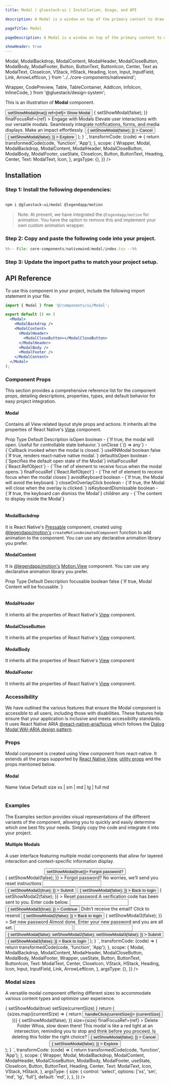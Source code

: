 ```yaml
---
title: Modal | gluestack-ui | Installation, Usage, and API

description: A Modal is a window on top of the primary content to draw the user's attention to important information or actions. It provides a focused and interruptive way to interact with the application.

pageTitle: Modal

pageDescription: A Modal is a window on top of the primary content to draw the user's attention to important information or actions. It provides a focused and interruptive way to interact with the application.

showHeader: true
---
```



<Meta title="with-nativewind/components/Overlay/Modal" />

  Modal,
  ModalBackdrop,
  ModalContent,
  ModalHeader,
  ModalCloseButton,
  ModalBody,
  ModalFooter,
  Button,
  ButtonText,
  ButtonIcon,
  Center,
  Text as ModalText,
  CloseIcon,
  VStack,
  HStack,
  Heading,
  Icon,
  Input,
  InputField,
  Link,
  ArrowLeftIcon,
} from '../../core-components/nativewind';

  Wrapper,
  CodePreview,
  Table,
  TableContainer,
  AddIcon,
  InfoIcon,
  InlineCode,
} from '@gluestack/design-system';


This is an illustration of **Modal** component.

<Wrapper>
  <CodePreview
    showComponentRenderer={true}
    showArgsController={false}
    metaData={{
      code: `
        function App(){
          const [showModal, setShowModal] = useState(false);
          console.log(showModal);
          const ref = React.useRef(null);
          return (
            <Center className='h-[300px]'>
              <Button onPress={() => setShowModal(true)} ref={ref}>
                <ButtonText>Show Modal</ButtonText>
              </Button>
              <Modal
                isOpen={showModal}
                onClose={() => {
                  setShowModal(false);
                }}
                finalFocusRef={ref}
              >
                <ModalBackdrop />
                <ModalContent>
                  <ModalHeader>
                    <Heading size='lg'>Engage with Modals</Heading>
                    <ModalCloseButton >
                      <Icon as={CloseIcon} size={20}
                className="stroke-background-400 group-[:hover]/modal-close-button:stroke-background-700 group-[:active]/modal-close-button:stroke-background-900 group-[:focus-visible]/modal-close-button:stroke-background-900"/>
                    </ModalCloseButton>
                  </ModalHeader>
                  <ModalBody>
                    <Text >
                  Elevate user interactions with our versatile modals. Seamlessly integrate notifications, forms, and media displays. Make an impact effortlessly.
                    </Text>
                  </ModalBody>
                  <ModalFooter>
                    <Button
                      variant="outline"
                      size="sm"
                      action="secondary"
                      className='mr-3'
                      onPress={() => {
                        setShowModal(false);
                      }}
                    >
                      <ButtonText>Cancel</ButtonText>
                    </Button>
                    <Button
                      size="sm"
                      action="positive"
                      onPress={() => {
                        setShowModal(false);
                      }}
                    >
                      <ButtonText>Explore</ButtonText>
                    </Button>
                  </ModalFooter>
                </ModalContent>
              </Modal>
            </Center>
          );
        }
      `,
      transformCode: (code) => {
        return transformedCode(code, 'function', 'App');
      },
      scope: {
        Wrapper,
        Modal,
        ModalBackdrop,
        ModalContent,
        ModalHeader,
        ModalCloseButton,
        ModalBody,
        ModalFooter,
        useState,
        CloseIcon,
        Button,
        ButtonText,
        Heading,
        Center,
        Text: ModalText,
        Icon,
      },
      argsType: {},
    }}
  />
</Wrapper>

<br />

## Installation

### Step 1: Install the following dependencies:

```bash

npm i @gluestack-ui/modal @legendapp/motion

```
> Note: At present, we have integrated the `@legendapp/motion` for animation. You have the option to remove this and implement your own custom animation wrapper.


### Step 2: Copy and paste the following code into your project.

<CollapsibleCode>

```jsx
%%-- File: core-components/nativewind/modal/index.tsx --%%
```

</CollapsibleCode>

### Step 3: Update the import paths to match your project setup.

## API Reference

To use this component in your project, include the following import statement in your file.

```jsx
import { Modal } from '@/components/ui/Modal';
```

```jsx
export default () => (
  <Modal>
    <ModalBackdrop />
    <ModalContent>
      <ModalHeader>
        <ModalCloseButton></ModalCloseButton>
      </ModalHeader>
      <ModalBody />
      <ModalFooter />
    </ModalContent>
  </Modal>
);
```

### Component Props

This section provides a comprehensive reference list for the component props, detailing descriptions, properties, types, and default behavior for easy project integration.

#### Modal

Contains all View related layout style props and actions. It inherits all the properties of React Native's [View](https://reactnative.dev/docs/view#props) component.

<Wrapper>
  <TableContainer>
    <Table>
      <Table.THead>
        <Table.TR>
          <Table.TH>
            <Table.TText>Prop</Table.TText>
          </Table.TH>
          <Table.TH>
            <Table.TText>Type</Table.TText>
          </Table.TH>
          <Table.TH>
            <Table.TText>Default</Table.TText>
          </Table.TH>
          <Table.TH>
            <Table.TText>Description</Table.TText>
          </Table.TH>
        </Table.TR>
      </Table.THead>
      <Table.TBody>
        <Table.TR>
          <Table.TD>
            <Table.TText>
              <InlineCode>isOpen</InlineCode>
            </Table.TText>
          </Table.TD>
          <Table.TD>
            <Table.TText>boolean</Table.TText>
          </Table.TD>
          <Table.TD>
            <Table.TText>-</Table.TText>
          </Table.TD>
          <Table.TD>
            <Table.TText>{`If true, the modal will open. Useful for controllable state behavior.`}</Table.TText>
          </Table.TD>
        </Table.TR>
        <Table.TR>
          <Table.TD>
            <Table.TText>
              <InlineCode>onClose</InlineCode>
            </Table.TText>
          </Table.TD>
          <Table.TD>
            <Table.TText>{`() => any`}</Table.TText>
          </Table.TD>
          <Table.TD>
            <Table.TText>-</Table.TText>
          </Table.TD>
          <Table.TD>
            <Table.TText>{`Callback invoked when the modal is closed.`}</Table.TText>
          </Table.TD>
        </Table.TR>
        <Table.TR>
          <Table.TD>
            <Table.TText>
              <InlineCode>useRNModal</InlineCode>
            </Table.TText>
          </Table.TD>
          <Table.TD>
            <Table.TText>boolean</Table.TText>
          </Table.TD>
          <Table.TD>
            <Table.TText>false</Table.TText>
          </Table.TD>
          <Table.TD>
            <Table.TText>{`If true, renders react-native native modal.`}</Table.TText>
          </Table.TD>
        </Table.TR>
        <Table.TR>
          <Table.TD>
            <Table.TText>
              <InlineCode>defaultIsOpen</InlineCode>
            </Table.TText>
          </Table.TD>
          <Table.TD>
            <Table.TText>boolean</Table.TText>
          </Table.TD>
          <Table.TD>
            <Table.TText>-</Table.TText>
          </Table.TD>
          <Table.TD>
            <Table.TText>{`Specifies the default open state of the Modal`}</Table.TText>
          </Table.TD>
        </Table.TR>
        <Table.TR>
          <Table.TD>
            <Table.TText>
              <InlineCode>initialFocusRef</InlineCode>
            </Table.TText>
          </Table.TD>
          <Table.TD>
            <Table.TText>{`React.RefObject<any>`}</Table.TText>
          </Table.TD>
          <Table.TD>
            <Table.TText>-</Table.TText>
          </Table.TD>
          <Table.TD>
            <Table.TText>{`The ref of element to receive focus when the modal opens.`}</Table.TText>
          </Table.TD>
        </Table.TR>
        <Table.TR>
          <Table.TD>
            <Table.TText>
              <InlineCode>finalFocusRef</InlineCode>
            </Table.TText>
          </Table.TD>
          <Table.TD>
            <Table.TText>{`React.RefObject<any>`}</Table.TText>
          </Table.TD>
          <Table.TD>
            <Table.TText>-</Table.TText>
          </Table.TD>
          <Table.TD>
            <Table.TText>{`The ref of element to receive focus when the modal closes`}</Table.TText>
          </Table.TD>
        </Table.TR>
        <Table.TR>
          <Table.TD>
            <Table.TText>
              <InlineCode>avoidKeyboard</InlineCode>
            </Table.TText>
          </Table.TD>
          <Table.TD>
            <Table.TText>boolean</Table.TText>
          </Table.TD>
          <Table.TD>
            <Table.TText>-</Table.TText>
          </Table.TD>
          <Table.TD>
            <Table.TText>{`If true, the Modal will avoid the keyboard.`}</Table.TText>
          </Table.TD>
        </Table.TR>
        <Table.TR>
          <Table.TD>
            <Table.TText>
              <InlineCode>closeOnOverlayClick</InlineCode>
            </Table.TText>
          </Table.TD>
          <Table.TD>
            <Table.TText>boolean</Table.TText>
          </Table.TD>
          <Table.TD>
            <Table.TText>-</Table.TText>
          </Table.TD>
          <Table.TD>
            <Table.TText>{`If true, the Modal will close when the overlay is clicked.`}</Table.TText>
          </Table.TD>
        </Table.TR>
        <Table.TR>
          <Table.TD>
            <Table.TText>
              <InlineCode>isKeyboardDismissable</InlineCode>
            </Table.TText>
          </Table.TD>
          <Table.TD>
            <Table.TText>boolean</Table.TText>
          </Table.TD>
          <Table.TD>
            <Table.TText>-</Table.TText>
          </Table.TD>
          <Table.TD>
            <Table.TText>{`If true, the keyboard can dismiss the Modal`}</Table.TText>
          </Table.TD>
        </Table.TR>
        <Table.TR>
          <Table.TD>
            <Table.TText>
              <InlineCode>children</InlineCode>
            </Table.TText>
          </Table.TD>
          <Table.TD>
            <Table.TText>any</Table.TText>
          </Table.TD>
          <Table.TD>
            <Table.TText>-</Table.TText>
          </Table.TD>
          <Table.TD>
            <Table.TText>{`The content to display inside the Modal`}</Table.TText>
          </Table.TD>
        </Table.TR>
      </Table.TBody>
    </Table>
  </TableContainer>
</Wrapper>

#### ModalBackdrop

It is React Native's [Pressable](https://reactnative.dev/docs/pressable#props) component, created using [@legendapp/motion's](https://legendapp.com/open-source/motion/) `createMotionAnimatedComponent` function to add animation to the component. You can use any declarative animation library you prefer.

#### ModalContent

It is [@legendapp/motion's](https://legendapp.com/open-source/motion/) [Motion.View](https://legendapp.com/open-source/motion/overview/) component. You can use any declarative animation library you prefer.

<Wrapper>
  <TableContainer>
    <Table>
      <Table.THead>
        <Table.TR>
          <Table.TH>
            <Table.TText>Prop</Table.TText>
          </Table.TH>
          <Table.TH>
            <Table.TText>Type</Table.TText>
          </Table.TH>
          <Table.TH>
            <Table.TText>Default</Table.TText>
          </Table.TH>
          <Table.TH>
            <Table.TText>Description</Table.TText>
          </Table.TH>
        </Table.TR>
      </Table.THead>
      <Table.TBody>
        <Table.TR>
          <Table.TD>
            <Table.TText>
              <InlineCode>focusable</InlineCode>
            </Table.TText>
          </Table.TD>
          <Table.TD>
            <Table.TText>boolean</Table.TText>
          </Table.TD>
          <Table.TD>
            <Table.TText>false</Table.TText>
          </Table.TD>
          <Table.TD>
            <Table.TText>{`If true, Modal Content will be focusable.`}</Table.TText>
          </Table.TD>
        </Table.TR>
      </Table.TBody>
    </Table>
  </TableContainer>
</Wrapper>

#### ModalHeader

It inherits all the properties of React Native's [View](https://reactnative.dev/docs/view) component.

#### ModalCloseButton

It inherits all the properties of React Native's [View](https://reactnative.dev/docs/view) component.

#### ModalBody

It inherits all the properties of React Native's [View](https://reactnative.dev/docs/view) component

#### ModalFooter

It inherits all the properties of React Native's [View](https://reactnative.dev/docs/view) component.

### Accessibility

We have outlined the various features that ensure the Modal component is accessible to all users, including those with disabilities. These features help ensure that your application is inclusive and meets accessibility standards. It uses React Native ARIA [@react-native-aria/focus](https://react-native-aria.geekyants.com/docs/) which follows the [Dialog Modal WAI-ARIA design pattern](https://www.w3.org/WAI/ARIA/apg/patterns/dialog-modal/).

### Props

Modal component is created using View component from react-native. It extends all the props supported by [React Native View](https://reactnative.dev/docs/view#props), [utility props](/ui/docs/styling/utility-and-sx-props) and the props mentioned below.

#### Modal

<Wrapper>
  <TableContainer>
    <Table>
      <Table.THead>
        <Table.TR>
          <Table.TH>
            <Table.TText>Name</Table.TText>
          </Table.TH>
          <Table.TH>
            <Table.TText>Value</Table.TText>
          </Table.TH>
          <Table.TH>
            <Table.TText>Default</Table.TText>
          </Table.TH>
        </Table.TR>
      </Table.THead>
      <Table.TBody>
        <Table.TR>
          <Table.TD>
            <Table.TText>
              <InlineCode>size</InlineCode>
            </Table.TText>
          </Table.TD>
          <Table.TD>
            <Table.TText>xs | sm | md | lg | full</Table.TText>
          </Table.TD>
          <Table.TD>
            <Table.TText>md</Table.TText>
          </Table.TD>
        </Table.TR>
      </Table.TBody>
    </Table>
  </TableContainer>
</Wrapper>

### Examples

The Examples section provides visual representations of the different variants of the component, allowing you to quickly and easily determine which one best fits your needs. Simply copy the code and integrate it into your project.

#### Multiple Modals

A user interface featuring multiple modal components that allow for layered interaction and context-specific information display.

<Wrapper>
  <CodePreview
    showComponentRenderer={true}
    showArgsController={false}
    metaData={{
      code: `
        function App() {
          const [showModal, setShowModal] = useState(false);
          const [showModal2, setShowModal2] = useState(false);
          const [showModal3, setShowModal3] = useState(false);
          return (
            <Center>
              <Center className='h-[400px]' >
                <Button onPress={() => setShowModal(true)}>
                  <ButtonText>Forgot password?</ButtonText>
                </Button>
              </Center>
              <Modal
                isOpen={showModal}
                onClose={() => {
                  setShowModal(false);
                }}
              >
                <ModalBackdrop />
                <ModalContent>
                  <ModalHeader className='border-b-0'>
                  <VStack space='sm'>
                    <Heading size='lg'>Forgot password?</Heading>
                    <Text size='sm'>No worries, we’ll send you reset instructions</Text>
                    </VStack>
                  </ModalHeader>
                  <ModalBody>
                    <Input>
                      <InputField placeholder="Enter your email" />
                    </Input>
                  </ModalBody>
                  <ModalFooter className='border-t-0'>
                    <VStack space='lg' className='w-full'>
                      <Button
                        onPress={() => {
                          setShowModal2(true);
                        }}
                      >
                        <ButtonText>Submit</ButtonText>
                      </Button>
                      <HStack>
                        <Button
                          variant='link'
                          size='sm'
                          onPress={() => {
                            setShowModal(false);
                          }}
                        >
                          <ButtonIcon as={ArrowLeftIcon}/>
                          <ButtonText >Back to login</ButtonText>
                        </Button>
                      </HStack>
                    </VStack>
                  </ModalFooter>
                </ModalContent>
              </Modal>
              <Modal
                isOpen={showModal2}
                onClose={() => {
                  setShowModal2(false);
                }}
              >
                <ModalBackdrop />
                <ModalContent>
                  <ModalHeader className='border-b-0'>
                  <VStack space='sm'>
                    <Heading size='lg'>Reset password</Heading>
                    <Text size='sm'>A verification code has been sent to you. Enter code below.</Text>
                    </VStack>
                  </ModalHeader>
                  <ModalBody>
                    <Input>
                      <InputField placeholder="Enter verification code" />
                    </Input>
                  </ModalBody>
                  <ModalFooter className='border-t-0'>
                  <VStack space='lg' className="w-full">
                    <Button
                      onPress={() => {
                        setShowModal3(true);
                      }}
                    >
                      <ButtonText>Continue</ButtonText>
                    </Button>
                    <Text size='sm'>Didn’t receive the email?
                      <Link className="ml-1"><Link.Text size='sm' 
                      className="text-typography-700 font-semibold">Click to resend</Link.Text></Link>
                    </Text>
                    <HStack space='xs'className="items-center">
                      <Button
                        variant='link'
                        size='sm'
                        onPress={() => {
                          setShowModal2(false);
                        }}
                      >
                        <ButtonIcon as={ArrowLeftIcon}/>
                        <ButtonText >Back to login</ButtonText>
                      </Button>
                    </HStack>
                    </VStack>
                  </ModalFooter>
                </ModalContent>
              </Modal>
              <Modal
                isOpen={showModal3}
                onClose={() => {
                  setShowModal3(false);
                }}
              >
                <ModalBackdrop />
                <ModalContent>
                  <ModalHeader className="border-b-0">
                  <VStack space='sm'>
                    <Heading size='lg'>Set new password</Heading>
                    <Text size='sm'>Almost done. Enter your new password and you are all set.</Text>
                    </VStack>
                  </ModalHeader>
                  <ModalBody>
                  <VStack space='xl'>
                    <Input>
                      <InputField placeholder="New password" />
                    </Input>
                    <Input>
                      <InputField placeholder="Confirm new password" />
                    </Input>
                    </VStack>
                  </ModalBody>
                  <ModalFooter className="border-t-0">
                  <VStack space='lg' className="w-full">
                    <Button
                      onPress={() => {
                        setShowModal(false);
                        setShowModal2(false);
                        setShowModal3(false);
                      }}
                    >
                      <ButtonText>Submit</ButtonText>
                    </Button>
                    <HStack space='xs' className="items-center">
                      <Button
                        variant='link'
                        size='sm'
                        onPress={() => {
                          setShowModal3(false);
                        }}
                      >
                        <ButtonIcon as={ArrowLeftIcon}/>
                        <ButtonText >Back to login</ButtonText>
                      </Button>
                    </HStack>
                    </VStack>
                  </ModalFooter>
                </ModalContent>
              </Modal>
            </Center>
          );
        }
      `,
      transformCode: (code) => {
        return transformedCode(code, 'function', 'App');
      },
      scope: {
        Modal,
        ModalBackdrop,
        ModalContent,
        ModalHeader,
        ModalCloseButton,
        ModalBody,
        ModalFooter,
        Wrapper,
        useState,
        Button,
        ButtonText,
        ButtonIcon,
        Text: ModalText,
        Center,
        CloseIcon,
        VStack,
        HStack,
        Heading,
        Icon,
        Input,
        InputField,
        Link,
        ArrowLeftIcon,
      },
      argsType: {},
    }}
  />
</Wrapper>

### Modal sizes

A versatile modal component offering different sizes to accommodate various content types and optimize user experience.

<Wrapper>
  <CodePreview
    showArgsController={false}
    metaData={{
      code: `
      function App(){
        const [showModal, setShowModal] = React.useState(false);
        const [size, setSize] = React.useState(undefined);
        const sizes = ['xs', 'sm', 'md', 'lg', 'full']
        const ref = React.useRef(null);
        const handleClick = (currentSize) => {
          setShowModal(true)
          setSize(currentSize)
        }
        return (
            <Center className="h-[400px]">
            <VStack space='md'>
            {sizes.map((currentSize) => {
                return <Button key={currentSize} onPress={() => handleClick(currentSize)}>
                  <ButtonText>{currentSize}</ButtonText>
                </Button>
            })}
                </VStack>
                <Modal
                  isOpen={showModal}
                  onClose={() => {
                    setShowModal(false);
                  }}
                size={size}
                  finalFocusRef={ref}
                >
                  <ModalBackdrop />
                  <ModalContent>
                    <ModalHeader>
                      <Heading size='lg'>Delete Folder</Heading>
                      <ModalCloseButton>
                        <Icon as={CloseIcon} size={20}
                className="stroke-background-400 group-[:hover]/modal-close-button:stroke-background-700 group-[:active]/modal-close-button:stroke-background-900 group-[:focus-visible]/modal-close-button:stroke-background-900"/>
                      </ModalCloseButton>
                    </ModalHeader>
                    <ModalBody>
                      <Text size="sm">
                      Whoa, slow down there! This modal is like a red light at an intersection, reminding you to stop and think before you proceed. Is deleting this folder the right choice?
                      </Text>
                    </ModalBody>
                    <ModalFooter>
                      <Button
                        variant="outline"
                        size="sm"
                        action="secondary"
                        className="mr-3"
                        onPress={() => {
                          setShowModal(false);
                        }}
                      >
                        <ButtonText>Cancel</ButtonText>
                      </Button>
                      <Button
                        size="sm"
                        action="primary"
                        className="border-0 bg-error-700 hover:bg-error-800 active:bg-error-900"
                        onPress={() => {
                          setShowModal(false);
                        }}
                      >
                        <ButtonText>Explore</ButtonText>
                      </Button>
                    </ModalFooter>
                  </ModalContent>
                </Modal>
              </Center>
          );
        }
      `,
      transformCode: (code) => {
        return transformedCode(code, 'function', 'App');
      },
      scope: {
        Wrapper,
        Modal,
        ModalBackdrop,
        ModalContent,
        ModalHeader,
        ModalCloseButton,
        ModalBody,
        ModalFooter,
        useState,
        CloseIcon,
        Button,
        ButtonText,
        Heading,
        Center,
        Text: ModalText,
        Icon,
        VStack,
        HStack,
      },
      argsType: {
        size: {
          control: 'select',
          options: ['xs', 'sm', 'md', 'lg', 'full'],
          default: 'md',
        },
      },
    }}
  />
</Wrapper>
